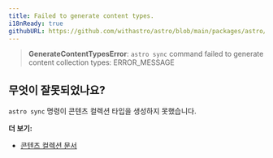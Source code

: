 ```yaml
---
title: Failed to generate content types.
i18nReady: true
githubURL: https://github.com/withastro/astro/blob/main/packages/astro/src/core/errors/errors-data.ts
---
```


> **GenerateContentTypesError**: `astro sync` command failed to generate content collection types: ERROR_MESSAGE

## 무엇이 잘못되었나요?

`astro sync` 명령이 콘텐츠 컬렉션 타입을 생성하지 못했습니다.

**더 보기:**

-  [콘텐츠 컬렉션 문서](/ko/guides/content-collections/)